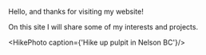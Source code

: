 

Hello, and thanks for visiting my website!

On this site I will share some of my interests and projects.

<HikePhoto caption={'Hike up pulpit in Nelson BC'}/>
